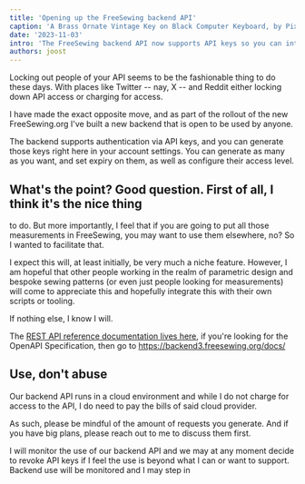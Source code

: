 ```yaml
---
title: 'Opening up the FreeSewing backend API'
caption: 'A Brass Ornate Vintage Key on Black Computer Keyboard, by PixaBay'
date: '2023-11-03'
intro: 'The FreeSewing backend API now supports API keys so you can interact with it too'
authors: joost
---
```


Locking out people of your API seems to be the fashionable thing to do these
days. With places like Twitter -- nay, X -- and Reddit either locking down API
access or charging for access.

I have made the exact opposite move, and as part of the rollout of the new
FreeSewing.org I've built a new backend that is open to be used by anyone.

<!-- truncate -->

The backend supports authentication via API keys, and you can generate those
keys right here in your account settings. You can generate as many as you want,
and set expiry on them, as well as configure their access level.

## What's the point? Good question. First of all, I think it's the nice thing

to do. But more importantly, I feel that if you are going to put all those
measurements in FreeSewing, you may want to use them elsewhere, no? So I wanted
to facilitate that.

I expect this will, at least initially, be very much a niche feature. However,
I am hopeful that other people working in the realm of parametric design and
bespoke sewing patterns (or even just people looking for measurements) will
come to appreciate this and hopefully integrate this with their own scripts or
tooling.

If nothing else, I know I will.

The [REST API reference documentation lives
here](https://freesewing.dev/reference/backend), if you're looking for the
OpenAPI Specification, then go to https://backend3.freesewing.org/docs/

## Use, don't abuse

Our backend API runs in a cloud environment and while I do not charge for
access to the API, I do need to pay the bills of said cloud provider.

As such, please be mindful of the amount of requests you generate. And if you
have big plans, please reach out to me to discuss them first.

I will monitor the use of our backend API and we may at any moment decide to
revoke API keys if I feel the use is beyond what I can or want to support.
Backend use will be monitored and I may step in
